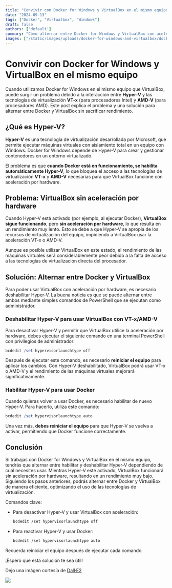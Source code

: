 ```yaml
---
title: "Convivir con Docker for Windows y VirtualBox en el mismo equipo"
date: "2024-09-13"
tags: ["Docker", "Virtualbox", "Windows"]
draft: false
authors: ['default']
summary: "Cómo alternar entre Docker for Windows y VirtualBox con aceleración por hardware en un mismo equipo, desactivando y activando Hyper-V."
images: ["/static/images/uploads/docker-for-windows-and-virtualbox/docker-for-windows-and-virtualbox.webp"]
---
```


# Convivir con Docker for Windows y VirtualBox en el mismo equipo

Cuando utilizamos Docker for Windows en el mismo equipo que VirtualBox, puede surgir un problema debido a la interacción entre **Hyper-V** y las tecnologías de virtualización **VT-x** (para procesadores Intel) y **AMD-V** (para procesadores AMD). Este post explica el problema y una solución para alternar entre Docker y VirtualBox sin sacrificar rendimiento.

## ¿Qué es Hyper-V?

**Hyper-V** es una tecnología de virtualización desarrollada por Microsoft, que permite ejecutar máquinas virtuales con aislamiento total en un equipo con Windows. Docker for Windows depende de Hyper-V para crear y gestionar contenedores en un entorno virtualizado.

El problema es que **cuando Docker está en funcionamiento, se habilita automáticamente Hyper-V**, lo que bloquea el acceso a las tecnologías de virtualización **VT-x** y **AMD-V** necesarias para que VirtualBox funcione con aceleración por hardware.

## Problema: VirtualBox sin aceleración por hardware

Cuando Hyper-V está activado (por ejemplo, al ejecutar Docker), **VirtualBox sigue funcionando**, pero **sin aceleración por hardware**, lo que resulta en un rendimiento muy lento. Esto se debe a que Hyper-V se apropia de los recursos de virtualización del equipo, impidiendo a VirtualBox usar la aceleración VT-x o AMD-V.

Aunque es posible utilizar VirtualBox en este estado, el rendimiento de las máquinas virtuales será considerablemente peor debido a la falta de acceso a las tecnologías de virtualización directa del procesador.

## Solución: Alternar entre Docker y VirtualBox

Para poder usar VirtualBox con aceleración por hardware, es necesario deshabilitar Hyper-V. La buena noticia es que se puede alternar entre ambos mediante simples comandos de PowerShell que se ejecutan como administrador.

### Deshabilitar Hyper-V para usar VirtualBox con VT-x/AMD-V

Para desactivar Hyper-V y permitir que VirtualBox utilice la aceleración por hardware, debes ejecutar el siguiente comando en una terminal PowerShell con privilegios de administrador:

```powershell
bcdedit /set hypervisorlaunchtype off
```

Después de ejecutar este comando, es necesario **reiniciar el equipo** para aplicar los cambios. Con Hyper-V deshabilitado, VirtualBox podrá usar VT-x o AMD-V y el rendimiento de las máquinas virtuales mejorará significativamente.

### Habilitar Hyper-V para usar Docker

Cuando quieras volver a usar Docker, es necesario habilitar de nuevo Hyper-V. Para hacerlo, utiliza este comando:

```powershell
bcdedit /set hypervisorlaunchtype auto
```

Una vez más, **debes reiniciar el equipo** para que Hyper-V se vuelva a activar, permitiendo que Docker funcione correctamente.

## Conclusión

Si trabajas con Docker for Windows y VirtualBox en el mismo equipo, tendrás que alternar entre habilitar y deshabilitar Hyper-V dependiendo de cuál necesites usar. Mientras Hyper-V esté activado, VirtualBox funcionará sin aceleración por hardware, resultando en un rendimiento muy bajo. Siguiendo los pasos anteriores, podrás alternar entre Docker y VirtualBox de manera eficiente, optimizando el uso de las tecnologías de virtualización.

Comandos clave:

- Para desactivar Hyper-V y usar VirtualBox con aceleración:  
  ```bash
  bcdedit /set hypervisorlaunchtype off
  ```

- Para reactivar Hyper-V y usar Docker:  
  ```bash
  bcdedit /set hypervisorlaunchtype auto
  ```

Recuerda reiniciar el equipo después de ejecutar cada comando.

¡Espero que esta solución te sea útil!

Dejo una imágen cortesía de [Dall·E2](https://openai.com/index/dall-e-2/)

![](/static/images/uploads/docker-for-windows-and-virtualbox/docker-for-windows-and-virtualbox.webp)

